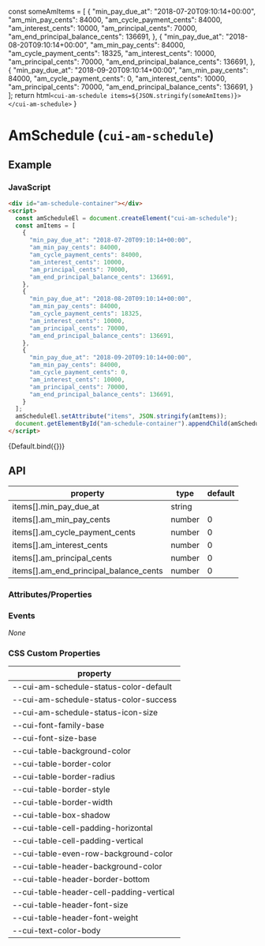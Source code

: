 
<Meta title="Components/AmSchedule" />

  const someAmItems = [
    {
      "min_pay_due_at": "2018-07-20T09:10:14+00:00",
      "am_min_pay_cents": 84000,
      "am_cycle_payment_cents": 84000,
      "am_interest_cents": 10000,
      "am_principal_cents": 70000,
      "am_end_principal_balance_cents": 136691,
    },
    {
      "min_pay_due_at": "2018-08-20T09:10:14+00:00",
      "am_min_pay_cents": 84000,
      "am_cycle_payment_cents": 18325,
      "am_interest_cents": 10000,
      "am_principal_cents": 70000,
      "am_end_principal_balance_cents": 136691,
    },
    {
      "min_pay_due_at": "2018-09-20T09:10:14+00:00",
      "am_min_pay_cents": 84000,
      "am_cycle_payment_cents": 0,
      "am_interest_cents": 10000,
      "am_principal_cents": 70000,
      "am_end_principal_balance_cents": 136691,
    }
  ];
  return html`
    <cui-am-schedule items=${JSON.stringify(someAmItems)}>
    </cui-am-schedule>
  `
}

# AmSchedule (`cui-am-schedule`)

## Example

### JavaScript

```html
<div id="am-schedule-container"></div>
<script>
  const amScheduleEl = document.createElement("cui-am-schedule");
  const amItems = [
    {
      "min_pay_due_at": "2018-07-20T09:10:14+00:00",
      "am_min_pay_cents": 84000,
      "am_cycle_payment_cents": 84000,
      "am_interest_cents": 10000,
      "am_principal_cents": 70000,
      "am_end_principal_balance_cents": 136691,
    },
    {
      "min_pay_due_at": "2018-08-20T09:10:14+00:00",
      "am_min_pay_cents": 84000,
      "am_cycle_payment_cents": 18325,
      "am_interest_cents": 10000,
      "am_principal_cents": 70000,
      "am_end_principal_balance_cents": 136691,
    },
    {
      "min_pay_due_at": "2018-09-20T09:10:14+00:00",
      "am_min_pay_cents": 84000,
      "am_cycle_payment_cents": 0,
      "am_interest_cents": 10000,
      "am_principal_cents": 70000,
      "am_end_principal_balance_cents": 136691,
    }
  ];
  amScheduleEl.setAttribute("items", JSON.stringify(amItems));
  document.getElementById("am-schedule-container").appendChild(amScheduleEl);
</script>
```

<Canvas>
  <Story name="Default">
      {Default.bind({})}
  </Story>
</Canvas>

## API

| property | type | default |
| -------- | ---- | ------- |
| items[].min_pay_due_at | string | |
| items[].am_min_pay_cents | number | 0 |
| items[].am_cycle_payment_cents | number | 0 |
| items[].am_interest_cents | number | 0 |
| items[].am_principal_cents | number | 0 |
| items[].am_end_principal_balance_cents | number | 0 |

### Attributes/Properties

### Events

*None*

### CSS Custom Properties

| property |
| -------- |
| --cui-am-schedule-status-color-default |
| --cui-am-schedule-status-color-success |
| --cui-am-schedule-status-icon-size |
| --cui-font-family-base |
| --cui-font-size-base |
| --cui-table-background-color |
| --cui-table-border-color |
| --cui-table-border-radius |
| --cui-table-border-style |
| --cui-table-border-width |
| --cui-table-box-shadow |
| --cui-table-cell-padding-horizontal |
| --cui-table-cell-padding-vertical |
| --cui-table-even-row-background-color |
| --cui-table-header-background-color |
| --cui-table-header-border-bottom |
| --cui-table-header-cell-padding-vertical |
| --cui-table-header-font-size |
| --cui-table-header-font-weight |
| --cui-text-color-body |
